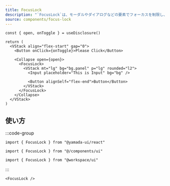 ```yaml
---
title: FocusLock
description: "`FocusLock`は、モーダルやダイアログなどの要素でフォーカスを制限し、フォーカスをその範囲内にロックすることで、アクセシビリティを向上させるコンポーネントです。"
source: components/focus-lock
---
```


```tsx preview functional client
const { open, onToggle } = useDisclosure()

return (
  <VStack align="flex-start" gap="0">
    <Button onClick={onToggle}>Please Click</Button>

    <Collapse open={open}>
      <FocusLock>
        <VStack mt="lg" bg="bg.panel" p="lg" rounded="l2">
          <Input placeholder="This is Input" bg="bg" />

          <Button alignSelf="flex-end">Button</Button>
        </VStack>
      </FocusLock>
    </Collapse>
  </VStack>
)
```

## 使い方

:::code-group

```tsx [package]
import { FocusLock } from "@yamada-ui/react"
```

```tsx [alias]
import { FocusLock } from "@/components/ui"
```

```tsx [monorepo]
import { FocusLock } from "@workspace/ui"
```

:::

```tsx
<FocusLock />
```
